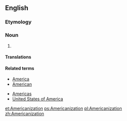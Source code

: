 ==English==

===Etymology===
{{suffix|Americanize|ation|lang=en}}

===Noun===
{{en-noun}}

# {{alternative spelling of|Americanisation}}

====Translations====
{{trans-see|Americanisation}}

====Related terms====
{{rel-top|terms related to Americanization}}
* [[America]]
* [[American]]
{{rel-mid}}
* [[Americas]]
* [[United States of America]]
{{rel-bottom}}

[[et:Americanization]]
[[ps:Americanization]]
[[pl:Americanization]]
[[zh:Americanization]]